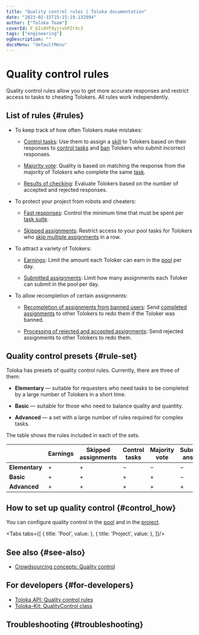 ```yaml
---
title: "Quality control rules | Toloka documentation"
date: "2023-02-15T15:15:19.132994"
author: ["Toloka Team"]
coverId: F_bIcOYF9yjrxkPZrXc3
tags: ["engineering"]
ogDescription: ""
docsMenu: "defaultMenu"
---
```



# Quality control rules

Quality control rules allow you to get more accurate responses and restrict access to tasks to cheating Tolokers. All rules work independently.

## List of rules {#rules}

- To keep track of how often Tolokers make mistakes:

    - [Control tasks](/docs/guide/goldenset): Use them to assign a [skill](/docs/glossary#skill) to Tolokers based on their responses to [control tasks](/docs/glossary#control-task) and [ban](/docs/guide/ban) Tolokers who submit incorrect responses.

    - [Majority vote](/docs/guide/mvote): Quality is based on matching the response from the majority of Tolokers who complete the same [task](/docs/glossary#task).

    - [Results of checking](/docs/guide/reviewing-assignments): Evaluate Tolokers based on the number of accepted and rejected responses.

- To protect your project from robots and cheaters:

    - [Fast responses](/docs/guide/quick-answers): Control the minimum time that must be spent per [task suite](/docs/glossary#task-suite).

    - [Skipped assignments](/docs/guide/skipped-assignments): Restrict access to your pool tasks for Tolokers who [skip multiple assignments](/docs/guide/pool_statistic-pool#skipped-tasks) in a row.

- To attract a variety of Tolokers:

    - [Earnings](/docs/guide/income): Limit the amount each Toloker can earn in the [pool](/docs/glossary#pool) per day.

    - [Submitted assignments](/docs/guide/submitted-answers): Limit how many assignments each Toloker can submit in the pool per day.

- To allow recompletion of certain assignments:

    - [Recompletion of assignments from banned users](/docs/guide/restore-task-overlap): Send [completed assignments](/docs/glossary#completed-tasks) to other Tolokers to redo them if the Toloker was banned.

    - [Processing of rejected and accepted assignments](/docs/guide/reassessment-after-accepting): Send rejected assignments to other Tolokers to redo them.

## Quality control presets {#rule-set}

Toloka has presets of quality control rules. Currently, there are three of them:

- **Elementary** — suitable for requesters who need tasks to be completed by a large number of Tolokers in a short time.

- **Basic** — suitable for those who need to balance quality and quantity.

- **Advanced** — a set with a large number of rules required for complex tasks.

The table shows the rules included in each of the sets.

|                | Earnings | Skipped assignments | Control tasks | Majority vote | Submitted answers | Fast responses |
|----------------|----------|---------------------|---------------|---------------|-------------------|----------------|
| **Elementary** | +        | +                   | −             | −             | −                 | -              |
| **Basic**      | +        | +                   | +             | +             | −                 | -              |
| **Advanced**   | +        | +                   | +             | +             | +                 | +              |

## How to set up quality control {#control_how}

You can configure quality control in the [pool](/docs/guide/qa-pool-settings) and in the [project](/docs/guide/project-qa).

<Tabs tabs={[
  { title: 'Pool', value: <ControlList1/> },
  { title: 'Project', value: <ControlList2/> },
]}/>

## See also {#see-also}

- [Crowdsourcing concepts: Quality control](https://toloka.ai/knowledgebase/quality-control/)

## For developers {#for-developers}

- [Toloka API: Quality control rules](/docs/api/quality_control)
- [Toloka-Kit: QualityControl class](/docs/toloka-kit/reference/toloka.client.quality_control.QualityControl)

## Troubleshooting {#troubleshooting}

<Cut title="Setting up quality control">

<FaqSetQualityControl/>

<FaqSkillForEveryPool/>

<FaqSkillForDifferentProjects/>

<TroubleshootingControlSettingsReplaced/>

<FaqTimeSpecified/>

<FaqSetSkill/>

</Cut>

<Cut title="Overlap">

<FaqOverlap/>

<FaqSpecificNumber/>

<FaqChangeOverlap/>

</Cut>

<Cut title="Banning Tolokers">

<FaqSubmitEmptyAssignments/>

<FaqIncorrectResponses/>

<FaqGetAccess/>

<FaqBan/>

<FaqOneTask/>

</Cut>

<Cut title="Majority vote">

<FaqOutputFormat/>

<FaqMultipleFields/>

</Cut>

<Cut title="Control tasks">

<FaqHowManyControlTasks/>

<FaqUsingSmartMixing/>

<FaqCorrectResponsesCounted/>

<FaqHint/>

<FaqQuestionsAreControl/>

<TroubleshootingExport/>

<FaqNumberOfControlResponses/>

<FaqClassifyUsers/>

<FaqMakeDifferent/>

<FaqExamPool/>

<FaqSetUpExam/>

<FaqTestTolokers/>

<FaqTwoTrainingPools/>

<TroubleshootingExamThreeTasks/>

</Cut>

<Cut title="Speed of task completion">

<TroubleshootingSpeedDropped/>

<FaqLabelingSpeed/>

<FaqSpeedUpCompletion/>

</Cut>

<ContactGuideSupport/>
